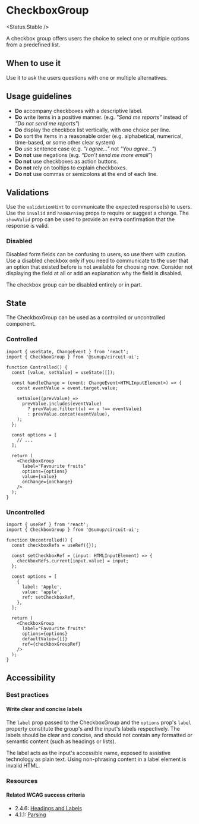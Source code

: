 
<Meta of={Stories} />

# CheckboxGroup

<Status.Stable />

A checkbox group offers users the choice to select one or multiple options from a predefined list.

<Story of={Stories.Base} />
<Props />

## When to use it

Use it to ask the users questions with one or multiple alternatives.

## Usage guidelines

- **Do** accompany checkboxes with a descriptive label.
- **Do** write items in a positive manner. (e.g. _"Send me reports"_ instead of _"Do not send me reports"_)
- **Do** display the checkbox list vertically, with one choice per line.
- **Do** sort the items in a reasonable order (e.g. alphabetical, numerical, time-based, or some other clear system)
- **Do** use sentence case (e.g. _"I agree..."_ not _"You agree..."_)
- **Do not** use negations (e.g. _“Don’t send me more email”_)
- **Do not** use checkboxes as action buttons.
- **Do not** rely on tooltips to explain checkboxes.
- **Do not** use commas or semicolons at the end of each line.

## Validations

Use the `validationHint` to communicate the expected response(s) to users. Use the `invalid` and `hasWarning` props to require or suggest a change. The `showValid` prop can be used to provide an extra confirmation that the response is valid.

<Story of={Stories.Validations} />

### Disabled

Disabled form fields can be confusing to users, so use them with caution. Use a disabled checkbox only if you need to communicate to the user that an option that existed before is not available for choosing now. Consider not displaying the field at all or add an explanation why the field is disabled.

The checkbox group can be disabled entirely or in part.

<Story of={Stories.Disabled} />

## State

The CheckboxGroup can be used as a controlled or uncontrolled component.

### Controlled

```tsx
import { useState, ChangeEvent } from 'react';
import { CheckboxGroup } from '@sumup/circuit-ui';

function Controlled() {
  const [value, setValue] = useState([]);

  const handleChange = (event: ChangeEvent<HTMLInputElement>) => {
    const eventValue = event.target.value;

    setValue((prevValue) =>
      prevValue.includes(eventValue)
        ? prevValue.filter((v) => v !== eventValue)
        : prevValue.concat(eventValue),
    );
  };

  const options = [
    // ...
  ];

  return (
    <CheckboxGroup
      label="Favourite fruits"
      options={options}
      value={value}
      onChange={onChange}
    />
  );
}
```

### Uncontrolled

```tsx
import { useRef } from 'react';
import { CheckboxGroup } from '@sumup/circuit-ui';

function Uncontrolled() {
  const checkboxRefs = useRef({});

  const setCheckboxRef = (input: HTMLInputElement) => {
    checkboxRefs.current[input.value] = input;
  };

  const options = [
    {
      label: 'Apple',
      value: 'apple',
      ref: setCheckboxRef,
    },
  ];

  return (
    <CheckboxGroup
      label="Favourite fruits"
      options={options}
      defaultValue={[]}
      ref={checkboxGroupRef}
    />
  );
}
```

## Accessibility

### Best practices

#### Write clear and concise labels

The `label` prop passed to the CheckboxGroup and the `options` prop's `label` property constitute the group's and the input's labels respectively. The labels should be clear and concise, and should not contain any formatted or semantic content (such as headings or lists).

The label acts as the input's accessible name, exposed to assistive technology as plain text. Using non-phrasing content in a label element is invalid HTML.

### Resources

#### Related WCAG success criteria

- 2.4.6: [Headings and Labels](https://www.w3.org/WAI/WCAG21/Understanding/headings-and-labels.html)
- 4.1.1: [Parsing](https://www.w3.org/WAI/WCAG21/Understanding/parsing)
